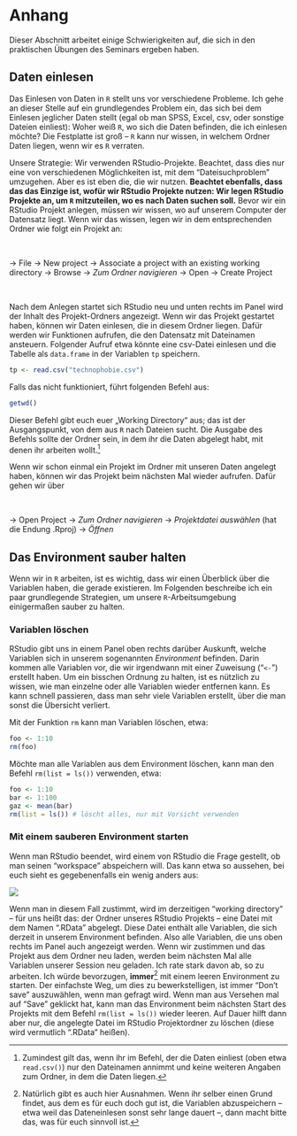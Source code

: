 
# Anhang

Dieser Abschnitt arbeitet einige Schwierigkeiten auf, die sich in den
praktischen Übungen des Seminars ergeben haben.

## Daten einlesen {#datenEinlesen}

Das Einlesen von Daten in `R` stellt uns vor verschiedene Probleme. Ich
gehe an dieser Stelle auf ein grundlegendes Problem ein, das sich bei
dem Einlesen jeglicher Daten stellt (egal ob man SPSS, Excel, csv, oder
sonstige Dateien einliest): Woher weiß `R`, wo sich die Daten befinden,
die ich einlesen möchte?  Die Festplatte ist groß -- `R` kann nur
wissen, in welchem Ordner Daten liegen, wenn wir es `R` verraten.

Unsere Strategie: Wir verwenden RStudio-Projekte. Beachtet, dass dies
nur eine von verschiedenen Möglichkeiten ist, mit dem "Dateisuchproblem"
umzugehen. Aber es ist eben die, die wir nutzen. **Beachtet ebenfalls,
dass das das Einzige ist, wofür wir RStudio Projekte nutzen: Wir legen
RStudio Projekte an, um `R` mitzuteilen, wo es nach Daten suchen soll.**
Bevor wir ein RStudio Projekt anlegen, müssen wir wissen, wo auf unserem
Computer der Datensatz liegt. Wenn wir das wissen, legen wir in dem
entsprechenden Ordner wie folgt ein Projekt an:

&nbsp;

$\to$ File
$\to$ New project
$\to$ Associate a project with an existing working directory
$\to$ Browse
$\to$ *Zum Ordner navigieren*
$\to$ Open
$\to$ Create Project

&nbsp;

Nach dem Anlegen startet sich RStudio neu und unten rechts im Panel wird
der Inhalt des Projekt-Ordners angezeigt. Wenn wir das Projekt gestartet
haben, können wir Daten einlesen, die in diesem Ordner liegen. Dafür
werden wir Funktionen aufrufen, die den Datensatz mit Dateinamen
ansteuern. Folgender Aufruf etwa könnte eine csv-Datei einlesen und die
Tabelle als `data.frame` in der Variablen `tp` speichern.

```R
tp <- read.csv("technophobie.csv")
```

Falls das nicht funktioniert, führt folgenden Befehl aus:

```r
getwd()
```

Dieser Befehl gibt euch euer „Working Directory“ aus; das ist der 
Ausgangspunkt, von dem aus `R` nach Dateien sucht. Die Ausgabe des Befehls sollte 
der Ordner sein, in dem ihr die Daten abgelegt habt, mit denen ihr arbeiten 
wollt.[^dateiname] 

[^dateiname]: Zumindest gilt das, wenn ihr im Befehl, der die Daten einliest 
(oben etwa `read.csv()`) nur den Dateinamen annimmt und keine weiteren Angaben 
zum Ordner, in dem die Daten liegen.

Wenn wir schon einmal ein Projekt im Ordner mit unseren Daten angelegt
haben, können wir das Projekt beim nächsten Mal wieder aufrufen. Dafür
gehen wir über

&nbsp;

$\to$ Open Project
$\to$ *Zum Ordner navigieren*
$\to$ *Projektdatei auswählen* (hat die Endung .Rproj)
$\to$ *Öffnen*

## Das Environment sauber halten

Wenn wir in `R` arbeiten, ist es wichtig, dass wir einen Überblick über
die Variablen haben, die gerade existieren. Im Folgenden beschreibe ich
ein paar grundlegende Strategien, um unsere `R`-Arbeitsumgebung
einigermaßen sauber zu halten.

### Variablen löschen

RStudio gibt uns in einem Panel oben rechts darüber Auskunft, welche
Variablen sich in unserem sogenannten *Environment* befinden. Darin
kommen alle Variablen vor, die wir irgendwann mit einer Zuweisung
("`<-`") erstellt haben. Um ein bisschen Ordnung zu halten, ist es
nützlich zu wissen, wie man einzelne oder alle Variablen wieder
entfernen kann. Es kann schnell passieren, dass man sehr viele Variablen
erstellt, über die man sonst die Übersicht verliert.

Mit der Funktion `rm` kann man Variablen löschen, etwa:

```R
foo <- 1:10
rm(foo)
```

Möchte man alle Variablen aus dem Environment löschen, kann man den
Befehl `rm(list = ls())` verwenden, etwa:

```R
foo <- 1:10
bar <- 1:100
gaz <- mean(bar)
rm(list = ls()) # löscht alles, nur mit Vorsicht verwenden
```

### Mit einem sauberen Environment starten

Wenn man RStudio beendet, wird einem von RStudio die Frage gestellt, ob
man seinen "workspace" abspeichern will. Das kann etwa so aussehen, bei
euch sieht es gegebenenfalls ein wenig anders aus:

![](./images/SaveWorkspace.png)

Wenn man in diesem Fall zustimmt, wird im derzeitigen "working
directory" -- für uns heißt das: der Ordner unseres RStudio Projekts --
eine Datei mit dem Namen ".RData" abgelegt. Diese Datei enthält alle
Variablen, die sich derzeit in unserem Environment befinden. Also alle
Variablen, die uns oben rechts im Panel auch angezeigt werden. Wenn wir
zustimmen und das Projekt aus dem Ordner neu laden, werden beim nächsten
Mal alle Variablen unserer Session neu geladen. Ich rate stark davon ab,
so zu arbeiten. Ich würde bevorzugen, **immer**[^entscheidetselbst] mit
einem leeren Environment zu starten. Der einfachste Weg, um dies zu
bewerkstelligen, ist immer "Don't save" auszuwählen, wenn man gefragt
wird. Wenn man aus Versehen mal auf "Save" geklickt hat, kann man das
Environment beim nächsten Start des Projekts mit dem Befehl `rm(list =
ls())` wieder leeren. Auf Dauer hilft dann aber nur, die angelegte Datei
im RStudio Projektordner zu löschen (diese wird vermutlich ".RData"
heißen).

[^entscheidetselbst]: Natürlich gibt es auch hier Ausnahmen. Wenn ihr
selber einen Grund findet, aus dem es für euch doch gut ist, die
Variablen abzuspeichern -- etwa weil das Dateneinlesen sonst sehr lange
dauert --, dann macht bitte das, was für euch sinnvoll ist.
